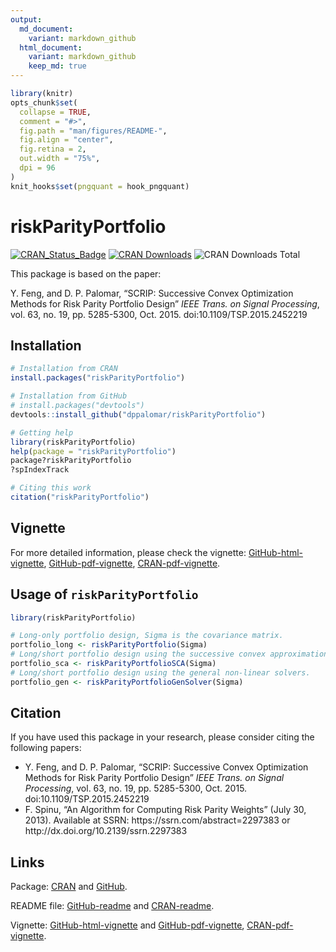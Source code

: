 ```yaml
---
output:
  md_document:
    variant: markdown_github
  html_document:
    variant: markdown_github
    keep_md: true
---
```


<!-- README.md is generated from README.Rmd. Please edit that file -->

```r
library(knitr)
opts_chunk$set(
  collapse = TRUE,
  comment = "#>",
  fig.path = "man/figures/README-",
  fig.align = "center",
  fig.retina = 2,
  out.width = "75%",
  dpi = 96
)
knit_hooks$set(pngquant = hook_pngquant)
```

# riskParityPortfolio

[![CRAN_Status_Badge](http://www.r-pkg.org/badges/version/riskParityPotfolio)](http://cran.r-project.org/package=riskParityPortfolio)
[![CRAN Downloads](http://cranlogs.r-pkg.org/badges/riskParityPortfolio)](http://cran.r-project.org/package=riskParityPortfolio)
![CRAN Downloads Total](http://cranlogs.r-pkg.org/badges/grand-total/riskParityPortfolio?color=brightgreen)


This package is based on the paper:

Y. Feng, and D. P. Palomar, "SCRIP: Successive Convex Optimization Methods for
Risk Parity Portfolio Design" _IEEE Trans. on Signal Processing_, vol. 63, no. 19,
pp. 5285-5300, Oct. 2015. doi:10.1109/TSP.2015.2452219

## Installation
```r
# Installation from CRAN
install.packages("riskParityPortfolio")

# Installation from GitHub
# install.packages("devtools")
devtools::install_github("dppalomar/riskParityPortfolio")

# Getting help
library(riskParityPortfolio)
help(package = "riskParityPortfolio")
package?riskParityPortfolio
?spIndexTrack

# Citing this work
citation("riskParityPortfolio")
```


## Vignette
For more detailed information, please check the vignette:
[GitHub-html-vignette](https://rawgit.com/dppalomar/riskParityPortfolio/master/vignettes/RiskParityPortfolio-vignette.html),
[GitHub-pdf-vignette](https://rawgit.com/dppalomar/riskParityPortfolio/master/vignettes/RiskParityPortfolio-vignette.pdf),
[CRAN-pdf-vignette](https://cran.r-project.org/web/packages/riskParityPortfolio/vignettes/RiskParityPortfolio-vignette.pdf).


## Usage of `riskParityPortfolio`
```r
library(riskParityPortfolio)

# Long-only portfolio design, Sigma is the covariance matrix.
portfolio_long <- riskParityPortfolio(Sigma)
# Long/short portfolio design using the successive convex approximation method.
portfolio_sca <- riskParityPortfolioSCA(Sigma)
# Long/short portfolio design using the general non-linear solvers.
portfolio_gen <- riskParityPortfolioGenSolver(Sigma)
```

## Citation
If you have used this package in your research, please consider citing the following papers:

- Y. Feng, and D. P. Palomar, "SCRIP: Successive Convex Optimization Methods for
  Risk Parity Portfolio Design" _IEEE Trans. on Signal Processing_, vol. 63, no. 19,
  pp. 5285-5300, Oct. 2015. doi:10.1109/TSP.2015.2452219
- F. Spinu, "An Algorithm for Computing Risk Parity Weights" (July 30, 2013).
  Available at SSRN: https://ssrn.com/abstract=2297383 or http://dx.doi.org/10.2139/ssrn.2297383


## Links
Package: [CRAN](https://cran.r-project.org/package=riskParityPortfolio) and [GitHub](https://github.com/dppalomar/riskParityPortfolio).

README file: [GitHub-readme](https://rawgit.com/dppalomar/riskParityPortfolio/master/README.html) and
[CRAN-readme](https://cran.r-project.org/web/packages/riskParityPortfolio/README.html).

Vignette: [GitHub-html-vignette](https://rawgit.com/dppalomar/riskParityPortfolio/master/vignettes/RiskParityPortfolio-vignette.html) and [GitHub-pdf-vignette](https://rawgit.com/dppalomar/riskParityPortfolio/master/vignettes/RiskParityPortfolio-vignette.pdf),
[CRAN-pdf-vignette](https://cran.r-project.org/web/packages/riskParityPortfolio/vignettes/RiskParityPortfolio-vignette.pdf).

